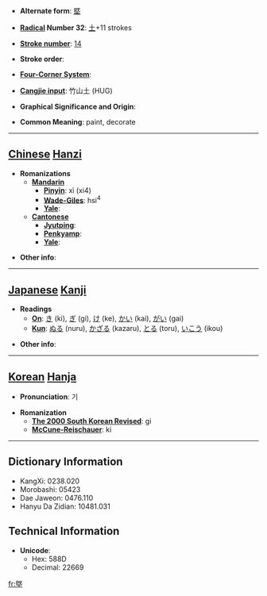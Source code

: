 * '''Alternate form''': [[塈]]

* '''[[Wiktionary:Chinese radical index| Radical]] Number 32''': [[Wiktionary:Chinese radical index 土|土]]+11 strokes

* '''[[Wiktionary:Chinese total strokes index|Stroke number]]''': [[Wiktionary:Chinese total strokes index 14|14]]

* '''Stroke order''': 

* '''[[Wiktionary:Chinese four corner index|Four-Corner System]]''': 

* '''[[Wiktionary:Chinese Cangjie index|Cangjie input]]''': 竹山土 (HUG)

* '''Graphical Significance and Origin''': 

* '''Common Meaning''': paint, decorate

----

== [[Chinese]] [[Hanzi]] ==

* '''Romanizations'''
** '''[[Mandarin]]'''
*** '''[[Pinyin]]''': xì (xi4)
*** '''[[Wade-Giles]]''': hsi<sup>4</sup>
*** '''[[Yale]]''': 
** '''[[Cantonese]]'''
*** '''[[Jyutping]]''':
*** '''[[Penkyamp]]''': 
*** '''[[Yale]]''': 

* '''Other info''': 

----

== [[Japanese]] [[Kanji]] ==

* '''Readings'''
** '''[[On]]''': [[き]] (ki), [[ぎ]] (gi), [[け]] (ke), [[かい]] (kai), [[がい]] (gai)
** '''[[Kun]]''': [[ぬる]] (nuru), [[かざる]] (kazaru), [[とる]] (toru), [[いこう]] (ikou)

* '''Other info''':  

----

== [[Korean]] [[Hanja]] ==

* '''Pronunciation''': 기

* '''Romanization'''
** '''[[The 2000 South Korean Revised Romanization|The 2000 South Korean Revised]]''': gi
** '''[[McCune-Reischauer]]''': ki

----

== Dictionary Information ==

* KangXi: 0238.020
* Morobashi: 05423
* Dae Jaweon: 0476.110
* Hanyu Da Zidian: 10481.031

== Technical Information ==

* '''Unicode''':
** Hex: 588D
** Decimal: 22669

[[fr:墍]]